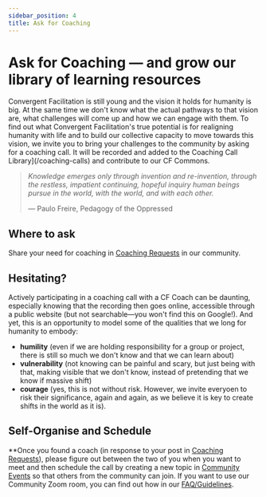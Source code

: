 ```yaml
---
sidebar_position: 4
title: Ask for Coaching
---
```


# Ask for Coaching — and grow our library of learning resources

Convergent Facilitation is still young and the vision it holds for humanity is big. At the same time we don't know what the actual pathways to that vision are, what challenges will come up and how we can engage with them. To find out what Convergent Facilitation's true potential is for realigning humanity with life and to build our collective capacity to move towards this vision, we invite you to bring your challenges to the community by asking for a coaching call. It will be recorded and added to the Coaching Call Library](/coaching-calls) and contribute to our CF Commons. 

> *Knowledge emerges only through invention and re-invention, through the restless, impatient continuing, hopeful inquiry human beings pursue in the world, with the world, and with each other.*  
>   
> — Paulo Freire, Pedagogy of the Oppressed


## Where to ask

Share your need for coaching in [Coaching Requests](https://community.convergentfacilitation.org/c/coaching-requests/7) in our community.


## Hesitating?

Actively participating in a coaching call with a CF Coach can be daunting, especially knowing that the recording then goes online, accessible through a public website (but not searchable—you won't find this on Google!). And yet, this is an opportunity to model some of the qualities that we long for humanity to embody: 
- **humility** (even if we are holding responsibility for a group or project, there is still so much we don't know and that we can learn about)
- **vulnerability** (not knowing can be painful and scary, but just being with that, making visible that we don't know, instead of pretending that we know if massive shift)
- **courage** (yes, this is not without risk. However, we invite everyoen to risk their significance, again and again, as we believe it is key to create shifts in the world as it is).


## Self-Organise and Schedule

**Once you found a coach (in response to your post in [Coaching Requests](https://community.convergentfacilitation.org/c/coaching-requests/7)), please figure out between the two of you when you want to meet and then schedule the call by creating a new topic in [Community Events](https://community.convergentfaciliation.org) so that others from the community can join. If you want to use our Community Zoom room, you can find out how in our [FAQ/Guidelines](https://community.convergentfacilitation.org). 


